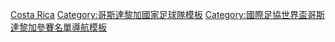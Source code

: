 {{National squad
 | name        = 2014年世界杯足球赛哥斯达黎加参赛名单
 | bg          = #CE1126
 | fg          = white
 | bordercolor = #002B7F
 | country     = 哥斯达黎加 
 | comp link = 2014年世界杯足球赛
 | comp      = 2014年世界杯足球赛
 | p1          = [[基羅·拿華斯|-{zh-hans:纳瓦斯;zh-hk:拿華斯;zh-tw:納瓦斯;}-]]
 | p2          = {{link-en|莊尼·阿哥斯達|Johnny Acosta|-{zh-hans:阿科斯塔;zh-hk:阿哥斯達;zh-tw:阿科斯塔;}-}}
 | p3          = {{link-en|基安卡路·干沙利斯|Giancarlo González|-{zh-hans:冈萨雷斯;zh-hk:干沙利斯;zh-tw:岡薩雷斯;}-}}
 | p4          = {{link-en|米高·烏馬拿|Michael Umaña|烏馬拿}}
 | p5          = [[塞尔索·博格斯|-{zh-hans:博格斯;zh-hk:波格斯;zh-tw:博格斯;}-]]
 | p6          = [[奥斯卡·杜阿尔泰|-{zh-hans:杜阿尔泰; zh-hk:杜亞迪; zh-tw:杜阿爾泰}-]]
 | p7          = [[基斯甸·保蘭奴斯|-{zh-hk:保蘭奴斯; zh-cn:博拉尼奥斯; zh-tw:博拉尼奧斯}-]]
 | p8          = {{link-en|大衛·米尼|David Myrie|米尼}}
 | p9          = [[乔尔·坎贝尔|-{zh-hans:乔尔·坎贝尔; zh-hk:祖爾·甘保;zh-tw:喬爾·坎貝爾;}-]]
 | p10         = [[布莱恩·鲁伊斯|-{zh-hans:鲁伊斯;zh-hk:拜仁·雷斯;zh-tw:魯伊斯;}-]] [[File:Captain sports.svg|12px]]
 | p11         = {{link-en|米高·巴蘭迪斯|Michael Barrantes|巴蘭迪斯}}
 | p12         = {{link-en|韋朗·法蘭西斯|Waylon Francis|法蘭西斯}}
 | p13         = {{link-en|艾斯迪賓·格拿杜斯|Óscar Granados|格拿杜斯}}
 | p14         = [[Randall Brenes|比尼斯]]
 | p15         = {{link-en|祖利亞·戴亞斯|Júnior Díaz|戴亞斯}}
 | p16         = {{link-en|基斯甸·甘保亞|Cristian Gamboa|-{zh-hans:甘博亚; zh-hk:甘保亞;zh-tw:甘博亞;}-}}
 | p17         = {{link-en|耶仙·迪積達|Yeltsin Tejeda|-{zh-hans:特赫达; zh-hk:迪積達;zh-tw:特赫達;}-}}
 | p18         = {{link-en|帕特里克·彭伯顿|Patrick Pemberton|-{zh-hans:彭伯顿; zh-hk:彭巴頓;zh-tw:彭伯頓;}-}}
 | p19         = {{link-en|萊爾·米拿|Roy Miller (footballer)|米拿}}
 | p20         = {{link-en|迪亞高·卡禾|Diego Calvo|-{zh-hans:卡尔沃; zh-hk:卡禾;zh-tw:卡爾沃;}-}}
 | p21         = [[马科斯·乌雷纳|-{zh-hk:烏連拿; zh-cn:乌雷纳; zh-tw:烏雷納}-]]
 | p22         = {{link-en|荷西·米基爾·古比路|José Miguel Cubero|古比路}}
 | p23         = {{link-en|丹尼爾·甘保尼路|Daniel Cambronero|甘保尼路}}
 | coach       = [[豪尔赫·路易斯·平托|-{zh-hk:賓圖; zh-cn:平托; zh-tw:平托}-]]
}}<noinclude>
[[Category:2014年世界杯足球赛参赛名单模板|Costa Rica]]
[[Category:哥斯達黎加國家足球隊模板]]
[[Category:國際足協世界盃哥斯達黎加參賽名單導航模板]]
</noinclude>